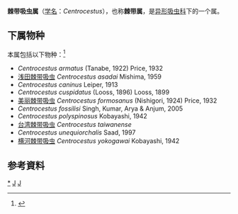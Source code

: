 {{Automatic Taxobox
| taxon = Centrocestus
| authority = Looss, 1899
| synonyms =
* ''Stamnosoma'' <small>Tanabe, 1922</small>
* ''Stephanopirumus'' <small>Onji & Nishio, 1916</small>
}}

'''棘带吸虫属'''（[[学名|学名]]：''Centrocestus''），也称'''棘带属'''，是[[异形吸虫科|异形吸虫科]]下的一个属。

==下属物种==
本属包括以下物种：<ref>{{cite web |title=Centrocestus Looss, 1899 |url=https://www.gbif.org/species/2505513 |website=GBIF}}</ref>
* ''Centrocestus armatus'' (Tanabe, 1922) Price, 1932
* [[浅田棘带吸虫|浅田棘带吸虫]] ''Centrocestus asadai'' Mishima, 1959
* ''Centrocestus caninus'' Leiper, 1913
* ''Centrocestus cuspidatus'' (Looss, 1896) Looss, 1899
* [[美丽棘带吸虫|美丽棘带吸虫]] ''Centrocestus formosanus'' (Nishigori, 1924) Price, 1932
* ''Centrocestus fossilisi'' Singh, Kumar, Arya & Anjum, 2005
* ''Centrocestus polyspinosus'' Kobayashi, 1942
* [[台湾棘带吸虫|台湾棘带吸虫]] ''Centrocestus taiwanense''
* ''Centrocestus unequiorchalis'' Saad, 1997
* [[横河棘带吸虫|横河棘带吸虫]] ''Centrocestus yokogawai'' Kobayashi, 1942

==参考資料==
{{reflist}}

{{taxonbar}}
[[Category:_棘带吸虫属|*]]
[[Category:_异形吸虫科|J]]
[[Category:_1899年描述的分类群|J]]